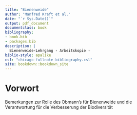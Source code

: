 ```yaml
--- 
title: "Bienenweide"
author: "Manfred Kraft et al."
date: "`r Sys.Date()`"
output: pdf_document
documentclass: book
bibliography:
- book.bib
- packages.bib
description: |
  Bienenweide-Lehrgang - Arbeitskopie -
biblio-style: apalike
csl: "chicago-fullnote-bibliography.csl"
site: bookdown::bookdown_site
---
```


# Vorwort

Bemerkungen zur Rolle des Obmann's für Bienenweide
und die Verantwortung für die Verbesserung der Biodiversität


